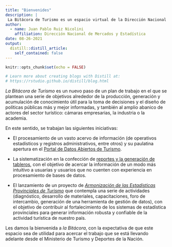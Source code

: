 ```yaml
---
title: "Bienvenides"
description: |
 La Bitácora de Turismo es un espacio virtual de la Dirección Nacional de Mercados y Estadística (DNMyE) en el que nos proponemos compartir avances de investigaciones, datos y reportes relacionados con el desarrollo de la industria turística de Argentina. 
author:
  - name: Juan Pablo Ruiz Nicolini 
    affiliation: Dirección Nacional de Mercados y Estadística
date: 08-26-2021
output:
  distill::distill_article:
    self_contained: false
---
```


```r
knitr::opts_chunk$set(echo = FALSE)

# Learn more about creating blogs with Distill at:
# https://rstudio.github.io/distill/blog.html

```


_La Bitácora de Turismo_ es un nuevo paso de un plan de trabajo en el que se plantean una serie de objetivos alrededor de la producción, generación y acumulación de conocimiento útil para la toma de decisiones y el diseño de políticas públicas más y mejor informadas, y también al amplio abanico de actores del sector turístico: cámaras empresarias, la industria o la academia.

En este sentido, se trabajan las siguientes iniciativas:

* El procesamiento de un vasto acervo de información (de operativos estadísticos y registros administrativos, entre otros) y su paulatina apertura en el [Portal de Datos Abiertos de Turismo](http://datos.yvera.gob.ar/).

* La sistematización en la confección de [reportes y la generación de tableros](https://tableros.yvera.tur.ar/), con el objetivo de acercar la información de un modo más intuitivo a usuarias y usuarios que no cuenten con experiencia en procesamiento de bases de datos. 

* El lanzamiento de un proyecto de [_Armonización de las Estadísticas Provinciales de Turismo_](https://armonizacion.yvera.tur.ar/) que contempla una serie de actividades (diagnóstico, desarrollo de materiales, capacitaciones, foro de intercambio, generación de una herramienta de gestión de datos), con el objetivo de contribuir al fortalecimiento de los sistemas de estadística provinciales para generar información robusta y confiable de la actividad turística de nuestro país.

Les damos la bienvenida a _la Bitácora_, con la expectativa de que este espacio sea de utilidad para acercar el trabajo que se está llevando adelante desde el Ministerio de Turismo y Deportes de la Nación. 
